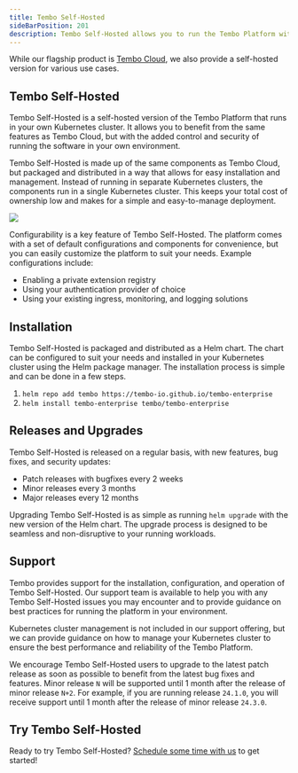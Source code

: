 ```yaml
---
title: Tembo Self-Hosted
sideBarPosition: 201
description: Tembo Self-Hosted allows you to run the Tembo Platform within your own Kubernetes cluster.
---
```



<Callout variant='tip'>
	While our flagship product is <a href="https://cloud.tembo.io">Tembo Cloud</a>,
	we also provide a self-hosted version for various use cases.
</Callout>


## Tembo Self-Hosted

Tembo Self-Hosted is a self-hosted version of the Tembo Platform that runs in your own Kubernetes cluster. It
allows you to benefit from the same features as Tembo Cloud, but with the added control and security of running
the software in your own environment.

Tembo Self-Hosted is made up of the same components as Tembo Cloud, but packaged and distributed in a way that allows for
easy installation and management. Instead of running in separate Kubernetes clusters, the components run in a single
Kubernetes cluster. This keeps your total cost of ownership low and makes for a simple and easy-to-manage deployment.

<img src="/enterprise-software.png" />

Configurability is a key feature of Tembo Self-Hosted. The platform comes with a set of default configurations and
components for convenience, but you can easily customize the platform to suit your needs. Example configurations
include:
- Enabling a private extension registry
- Using your authentication provider of choice
- Using your existing ingress, monitoring, and logging solutions


## Installation

Tembo Self-Hosted is packaged and distributed as a Helm chart. The chart can be configured to suit your needs and installed
in your Kubernetes cluster using the Helm package manager. The installation process is simple and can be done in a few
steps.
1. `helm repo add tembo https://tembo-io.github.io/tembo-enterprise`
2. `helm install tembo-enterprise tembo/tembo-enterprise`


## Releases and Upgrades

Tembo Self-Hosted is released on a regular basis, with new features, bug fixes, and security updates:
- Patch releases with bugfixes every 2 weeks
- Minor releases every 3 months
- Major releases every 12 months

Upgrading Tembo Self-Hosted is as simple as running `helm upgrade` with the new version of the Helm chart. The upgrade
process is designed to be seamless and non-disruptive to your running workloads.


## Support

Tembo provides support for the installation, configuration, and operation of Tembo Self-Hosted. Our support team is
available to help you with any Tembo Self-Hosted issues you may encounter and to provide guidance on best practices for running the
platform in your environment.

Kubernetes cluster management is not included in our support offering, but we can provide
guidance on how to manage your Kubernetes cluster to ensure the best performance and reliability of the Tembo Platform.

We encourage Tembo Self-Hosted users to upgrade to the latest patch release as soon as possible to benefit from the latest
bug fixes and features. Minor release `N` will be supported until 1 month after the release of minor release `N+2`.
For example, if you are running release `24.1.0`, you will receive support until 1 month after the release of minor
release `24.3.0`.


## Try Tembo Self-Hosted
Ready to try Tembo Self-Hosted? [Schedule some time with us](https://calendly.com/ian-tembo) to get
started!
